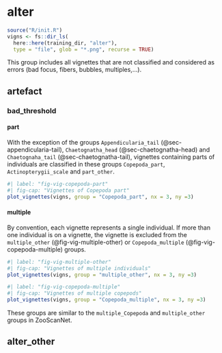 # alter

```r
source("R/init.R")
vigns <- fs::dir_ls(
  here::here(training_dir, "alter"), 
  type = "file", glob = "*.png", recurse = TRUE)
```

This group includes all vignettes that are not classified and considered as errors (bad focus, fibers, bubbles, multiples,...).

## artefact

### bad_threshold

#### part

With the exception of the groups `Appendicularia_tail` (@sec-appendicularia-tail), `Chaetognatha_head` (@sec-chaetognatha-head) and `Chaetognaha_tail` (@sec-chaetognatha-tail), vignettes containing parts of individuals are classified in these groups `Copepoda_part`, `Actinopterygii_scale` and `part_other`.

```r
#| label: "fig-vig-copepoda-part"
#| fig-cap: "Vignettes of Copepoda part"
plot_vignettes(vigns, group = "Copepoda_part", nx = 3, ny =3)
```

#### multiple

By convention, each vignette represents a single individual. If more than one individual is on a vignette, the vignette is excluded from the `multiple_other` (@fig-vig-multiple-other) or `Copepoda_multiple` (@fig-vig-copepoda-multiple) groups.

```r
#| label: "fig-vig-multiple-other"
#| fig-cap: "Vignettes of multiple individuals"
plot_vignettes(vigns, group = "multiple_other", nx = 3, ny =3)
```

```r
#| label: "fig-vig-copepoda-multiple"
#| fig-cap: "Vignettes of multiple copepods"
plot_vignettes(vigns, group = "Copepoda_multiple", nx = 3, ny =3)
```

These groups are similar to the `multiple_Copepoda` and `multiple_other` groups in ZooScanNet.

## alter_other
